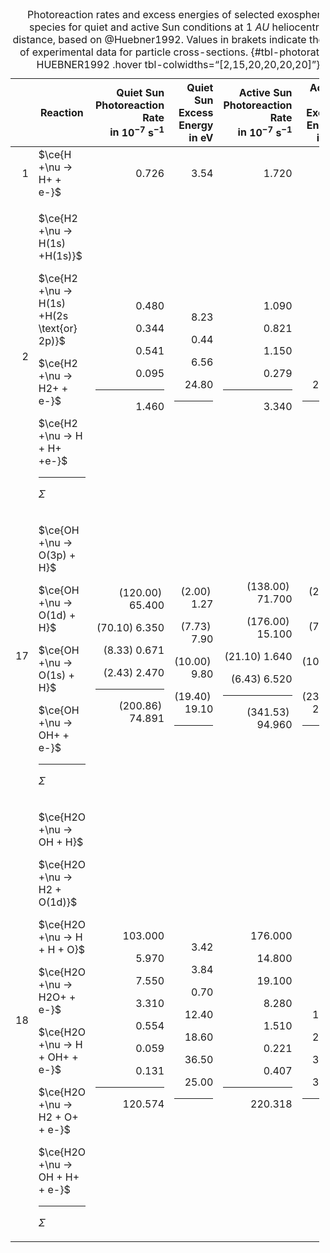 +----+-------------------------------------------+------------------------------+----------------------------+------------------------------+----------------------------+
|    | Reaction                                  | Quiet Sun </br>              | Quiet Sun </br>            | Active Sun </br>             | Active Sun </br>           |
|    |                                           | Photoreaction Rate </br>     | Excess Energy </br>        | Photoreaction Rate </br>     | Excess Energy </br>        |
|    |                                           | in $10^{-7}$                 | in                         | in $10^{-7}$                 | in                         |
|    |                                           | $\si{\second\tothe{-1}}$     | $\si{\electronvolt}$       | $\si{\second\tothe{-1}}$     | $\si{\electronvolt}$       |
+===:+===========================================+=============================:+===========================:+=============================:+===========================:+
| 1  | $\ce{H +\nu -> H+ + e-}$                  | $\num{0.726}$                | $\num{3.54}$               | $\num{1.720}$                | $\num{3.97}$               |
+----+-------------------------------------------+------------------------------+----------------------------+------------------------------+----------------------------+
| 2  | $\ce{H2 +\nu -> H(1s) +H(1s)}$            | $\num{0.480}$                | $\num{8.23}$               | $\num{1.090}$                | $\num{8.22}$               |
|    |                                           |                              |                            |                              |                            |
|    |$\ce{H2 +\nu -> H(1s) +H(2s \text{or} 2p)}$| $\num{0.344}$                | $\num{0.44}$               | $\num{0.821}$                | $\num{0.42}$               |
|    |                                           |                              |                            |                              |                            |
|    | $\ce{H2 +\nu -> H2+ + e-}$                | $\num{0.541}$                | $\num{6.56}$               | $\num{1.150}$                | $\num{7.17}$               |
|    |                                           |                              |                            |                              |                            |
|    | $\ce{H2 +\nu -> H + H+ +e-}$              | $\num{0.095}$                | $\num{24.80}$              | $\num{0.279}$                | $\num{27.00}$              |
|    |                                           |                              |                            |                              |                            |
|    | ---                                       |  ---                         |   ---                      |   ---                        |   ---                      |
|    |                                           |                              |                            |                              |                            |
|    | $\Sigma$                                  | $\num{1.460}$                |                            | $\num{3.340}$                |                            |
+----+-------------------------------------------+------------------------------+----------------------------+------------------------------+----------------------------+
| 17 | $\ce{OH +\nu -> O(3p) + H}$               |$(\num{120.00})\;\num{65.400}$|$(\num{2.00})\;\num{1.27}$  |$(\num{138.00})\;\num{71.700}$|$(\num{2.14})\;\num{1.43}$  |
|    |                                           |                              |                            |                              |                            |
|    | $\ce{OH +\nu -> O(1d) + H}$               |$(\num{70.10})\;\num{6.350}$  |$(\num{7.73})\;\num{7.90}$  |$(\num{176.00})\;\num{15.100}$|$(\num{7.74})\;\num{7.88}$  |
|    |                                           |                              |                            |                              |                            |
|    | $\ce{OH +\nu -> O(1s) + H}$               |$(\num{8.33})\;\num{0.671}$   |$(\num{10.00})\;\num{9.80}$ |$(\num{21.10})\;\num{1.640}$  |$(\num{10.00})\;\num{9.94}$ |
|    |                                           |                              |                            |                              |                            |
|    | $\ce{OH +\nu -> OH+ + e-}$                |$(\num{2.43})\;\num{2.470}$   |$(\num{19.40})\;\num{19.10}$|$(\num{6.43})\;\num{6.520}$   |$(\num{23.60})\;\num{23.50}$|
|    |                                           |                              |                            |                              |                            |
|    | ---                                       |  ---                         |   ---                      |   ---                        |   ---                      |
|    |                                           |                              |                            |                              |                            |
|    | $\Sigma$                                  |$(\num{200.86})\;\num{74.891}$|                            |$(\num{341.53})\;\num{94.960}$|                            |
+----+-------------------------------------------+------------------------------+----------------------------+------------------------------+----------------------------+
| 18 | $\ce{H2O +\nu -> OH + H}$                 | $\num{103.000}$              | $\num{3.42}$               | $\num{176.000}$              | $\num{4.04}$               |
|    |                                           |                              |                            |                              |                            |
|    | $\ce{H2O +\nu -> H2 + O(1d)}$             | $\num{5.970}$                | $\num{3.84}$               | $\num{14.800}$               | $\num{3.94}$               |
|    |                                           |                              |                            |                              |                            |
|    | $\ce{H2O +\nu -> H + H + O}$              | $\num{7.550}$                | $\num{0.70}$               | $\num{19.100}$               | $\num{0.70}$               |
|    |                                           |                              |                            |                              |                            |
|    | $\ce{H2O +\nu -> H2O+ + e-}$              | $\num{3.310}$                | $\num{12.40}$              | $\num{8.280}$                | $\num{15.20}$              |
|    |                                           |                              |                            |                              |                            |
|    | $\ce{H2O +\nu -> H + OH+ + e-}$           | $\num{0.554}$                | $\num{18.60}$              | $\num{1.510}$                | $\num{23.20}$              |
|    |                                           |                              |                            |                              |                            |
|    | $\ce{H2O +\nu -> H2 + O+ + e-}$           | $\num{0.059}$                | $\num{36.50}$              | $\num{0.221}$                | $\num{39.80}$              |
|    |                                           |                              |                            |                              |                            |
|    | $\ce{H2O +\nu -> OH + H+ + e-}$           | $\num{0.131}$                | $\num{25.00}$              | $\num{0.407}$                | $\num{30.50}$              |
|    |                                           |                              |                            |                              |                            |
|    | ---                                       |  ---                         |   ---                      |   ---                        |   ---                      |
|    |                                           |                              |                            |                              |                            |
|    | $\Sigma$                                  | $\num{120.574}$              |                            | $\num{220.318}$              |                            |
+----+-------------------------------------------+------------------------------+----------------------------+------------------------------+----------------------------+

: Photoreaction rates and excess energies of selected exospheric species for quiet and active Sun conditions at $\SI{1}{AU}$ heliocentric distance, based on @Huebner1992. Values in brakets indicate the use of experimental data for particle cross-sections. {#tbl-photorates-HUEBNER1992 .hover tbl-colwidths="[2,15,20,20,20,20]"}
